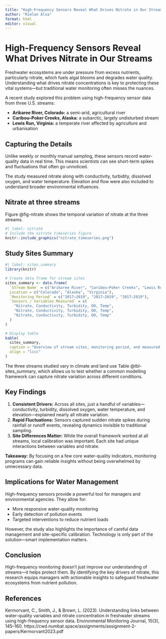 ```yaml
---
title: "High-Frequency Sensors Reveal What Drives Nitrate in Our Streams"
author: "Rimlan Alva"
format: html
editor: visual
---
```


# High-Frequency Sensors Reveal What Drives Nitrate in Our Streams

Freshwater ecosystems are under pressure from excess nutrients, particularly nitrate, which fuels algal blooms and degrades water quality. Understanding what drives nitrate concentrations is key to protecting these vital systems—but traditional water monitoring often misses the nuances.

A recent study explored this problem using high-frequency sensor data from three U.S. streams:

-   **Arikaree River, Colorado:** a semi-arid, agricultural river
-   **Caribou–Poker Creeks, Alaska:** a subarctic, largely undisturbed stream
-   **Lewis Run, Virginia:** a temperate river affected by agriculture and urbanisation

## Capturing the Details

Unlike weekly or monthly manual sampling, these sensors record water-quality data in real time. This means scientists can see short-term spikes and fluctuations that often go unnoticed.

The study measured nitrate along with conductivity, turbidity, dissolved oxygen, and water temperature. Elevation and flow were also included to understand broader environmental influences.

## Nitrate at three streams

Figure @fig-nitrate shows the temporal variation of nitrate at the three streams.

```r
#| label: nitrate
# Include the nitrate timeseries figure
knitr::include_graphics("nitrate_timeseries.png")
```

## Study Sites Summary

```r
#| label: sites_summary
library(knitr)

# Create data frame for stream sites
sites_summary <- data.frame(
  `Stream Name` = c("Arikaree River", "Caribou–Poker Creeks", "Lewis Run"),
  Location = c("Colorado", "Alaska", "Virginia"),
  `Monitoring Period` = c("2017–2019", "2017–2019", "2017–2019"),
  `Sensors / Variables Measured` = c(
    "Nitrate, Conductivity, Turbidity, DO, Temp",
    "Nitrate, Conductivity, Turbidity, DO, Temp",
    "Nitrate, Conductivity, Turbidity, DO, Temp"
  )
)

# Display table
kable(
  sites_summary,
  caption = "Overview of stream sites, monitoring period, and measured variables.",
  align = "lccc"
)
```

The three streams studied vary in climate and land use Table @tbl-sites_summary, which allows us to test whether a common modelling framework can capture nitrate variation across different conditions.

## Key Findings

1.  **Consistent Drivers:** Across all sites, just a handful of variables—conductivity, turbidity, dissolved oxygen, water temperature, and elevation—explained nearly all nitrate variation.
2.  **Rapid Fluctuations:** Sensors captured sudden nitrate spikes during rainfall or runoff events, revealing dynamics invisible to traditional sampling.
3.  **Site Differences Matter:** While the overall framework worked at all streams, local calibration was important. Each site had unique interactions between variables and nitrate.

**Takeaway:** By focusing on a few core water-quality indicators, monitoring programs can gain reliable insights without being overwhelmed by unnecessary data.

## Implications for Water Management

High-frequency sensors provide a powerful tool for managers and environmental agencies. They allow for:

-   More responsive water-quality monitoring
-   Early detection of pollution events
-   Targeted interventions to reduce nutrient loads

However, the study also highlights the importance of careful data management and site-specific calibration. Technology is only part of the solution—smart implementation matters.

## Conclusion

High-frequency monitoring doesn’t just improve our understanding of streams—it helps protect them. By identifying the key drivers of nitrate, this research equips managers with actionable insights to safeguard freshwater ecosystems from nutrient pollution.

## References

Kermorvant, C., Smith, J., & Brown, L. (2023). Understanding links between water-quality variables and nitrate concentration in freshwater streams using high-frequency sensor data. Environmental Monitoring Journal, 15(3), 145–160. https://cwd.numbat.space/assignments/assignment-2-papers/Kermorvant2023.pdf
